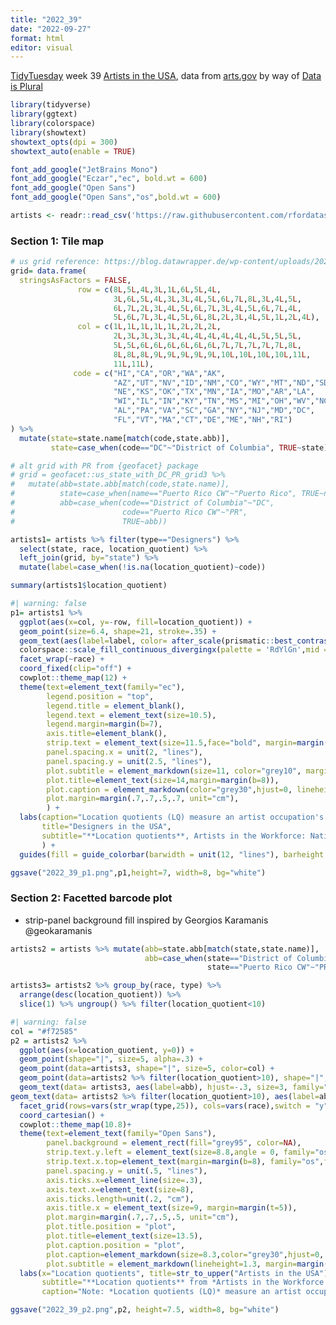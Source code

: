```yaml
---
title: "2022_39"
date: "2022-09-27"
format: html
editor: visual
---
```


[TidyTuesday](https://github.com/rfordatascience/tidytuesday) week 39 [Artists in the USA](https://github.com/rfordatascience/tidytuesday/blob/master/data/2022/2022-09-27), data from [arts.gov](https://www.arts.gov/impact/research/arts-data-profile-series/adp-31/data-tables) by way of [Data is Plural](https://www.data-is-plural.com/archive/2022-09-21-edition/)

```r
library(tidyverse)
library(ggtext)
library(colorspace)
library(showtext)
showtext_opts(dpi = 300)
showtext_auto(enable = TRUE)
```

```r
font_add_google("JetBrains Mono")
font_add_google("Eczar","ec", bold.wt = 600)
font_add_google("Open Sans")
font_add_google("Open Sans","os",bold.wt = 600)
```

```r
artists <- readr::read_csv('https://raw.githubusercontent.com/rfordatascience/tidytuesday/master/data/2022/2022-09-27/artists.csv')
```

### Section 1: Tile map

```r
# us grid reference: https://blog.datawrapper.de/wp-content/uploads/2022/05/image5-1.png
grid= data.frame(
  stringsAsFactors = FALSE,
               row = c(8L,5L,4L,3L,1L,6L,5L,4L,
                       3L,6L,5L,4L,3L,3L,4L,5L,6L,7L,8L,3L,4L,5L,
                       6L,7L,2L,3L,4L,5L,6L,7L,3L,4L,5L,6L,7L,4L,
                       5L,6L,7L,3L,4L,5L,6L,8L,2L,3L,4L,5L,1L,2L,4L),
               col = c(1L,1L,1L,1L,1L,2L,2L,2L,
                       2L,3L,3L,3L,3L,4L,4L,4L,4L,4L,4L,5L,5L,5L,
                       5L,5L,6L,6L,6L,6L,6L,6L,7L,7L,7L,7L,7L,8L,
                       8L,8L,8L,9L,9L,9L,9L,9L,10L,10L,10L,10L,11L,
                       11L,11L),
              code = c("HI","CA","OR","WA","AK",
                       "AZ","UT","NV","ID","NM","CO","WY","MT","ND","SD",
                       "NE","KS","OK","TX","MN","IA","MO","AR","LA",
                       "WI","IL","IN","KY","TN","MS","MI","OH","WV","NC",
                       "AL","PA","VA","SC","GA","NY","NJ","MD","DC",
                       "FL","VT","MA","CT","DE","ME","NH","RI")
) %>%
  mutate(state=state.name[match(code,state.abb)],
         state=case_when(code=="DC"~"District of Columbia", TRUE~state)) 

# alt grid with PR from {geofacet} package
# grid = geofacet::us_state_with_DC_PR_grid3 %>%
#   mutate(abb=state.abb[match(code,state.name)],
#          state=case_when(name=="Puerto Rico CW"~"Puerto Rico", TRUE~name),
#          abb=case_when(code=="District of Columbia"~"DC", 
#                        code=="Puerto Rico CW"~"PR",
#                        TRUE~abb))  
```

```r
artists1= artists %>% filter(type=="Designers") %>%
  select(state, race, location_quotient) %>%
  left_join(grid, by="state") %>%
  mutate(label=case_when(!is.na(location_quotient)~code))

summary(artists1$location_quotient)
```

```r
#| warning: false
p1= artists1 %>%
  ggplot(aes(x=col, y=-row, fill=location_quotient)) +
  geom_point(size=6.4, shape=21, stroke=.35) +
  geom_text(aes(label=label, color= after_scale(prismatic::best_contrast(fill, y = c("white", "black")))), size=2.6, family="JetBrains Mono") +
  colorspace::scale_fill_continuous_divergingx(palette = 'RdYlGn',mid = 1,breaks=c(0,.5,1,1.5,2,2.4), labels=c("0","0.5","1","1.5","2","2.4")) +
  facet_wrap(~race) +
  coord_fixed(clip="off") +
  cowplot::theme_map(12) +
  theme(text=element_text(family="ec"),
        legend.position = "top",
        legend.title = element_blank(),
        legend.text = element_text(size=10.5),
        legend.margin=margin(b=7),
        axis.title=element_blank(),
        strip.text = element_text(size=11.5,face="bold", margin=margin(b=10)),
        panel.spacing.x = unit(2, "lines"),
        panel.spacing.y = unit(2.5, "lines"),
        plot.subtitle = element_markdown(size=11, color="grey10", margin=margin(b=10,t=3)),
        plot.title=element_text(size=14,margin=margin(b=8)),
        plot.caption = element_markdown(color="grey30",hjust=0, lineheight=1.1, margin=margin(t=25)),
        plot.margin=margin(.7,.7,.5,.7, unit="cm"),
        ) +
  labs(caption="Location quotients (LQ) measure an artist occupation's concentration in the labor force, relative to the U.S. labor force share. For<br>example, an LQ of 1.2 indicates that the state's labor force in an occupation is 20 percent greater than the occupation's national<br>labor force share. An LQ of 0.8 indicates that the state's labor force in an occupation is 20 percent below the occupation's national<br>labor force share.<br><br>TidyTuesday week 39  •  Source: arts.gov by way of Data is Plural",
       title="Designers in the USA",
       subtitle="**Location quotients**, Artists in the Workforce: National and State Estimates for 2015-2019.",
       ) +
  guides(fill = guide_colorbar(barwidth = unit(12, "lines"), barheight = unit(.4, "lines")))

ggsave("2022_39_p1.png",p1,height=7, width=8, bg="white")
```

### Section 2: Facetted barcode plot

-   strip-panel background fill inspired by Georgios Karamanis @geokaramanis

```r
artists2 = artists %>% mutate(abb=state.abb[match(state,state.name)],
                              abb=case_when(state=="District of Columbia"~"DC", 
                                            state=="Puerto Rico CW"~"PR", TRUE~abb))

artists3= artists2 %>% group_by(race, type) %>%
  arrange(desc(location_quotient)) %>%
  slice(1) %>% ungroup() %>% filter(location_quotient<10)

```

```r
#| warning: false
col = "#f72585"
p2 = artists2 %>%
  ggplot(aes(x=location_quotient, y=0)) +
  geom_point(shape="|", size=5, alpha=.3) +
  geom_point(data=artists3, shape="|", size=5, color=col) +
  geom_point(data=artists2 %>% filter(location_quotient>10), shape="|", size=5, color=col) +
  geom_text(data= artists3, aes(label=abb), hjust=-.3, size=3, family="JetBrains Mono", color=col) +
geom_text(data= artists2 %>% filter(location_quotient>10), aes(label=abb), hjust=1.3, size=3, family="JetBrains Mono", color=col) +
  facet_grid(rows=vars(str_wrap(type,25)), cols=vars(race),switch = "y") +
  coord_cartesian() +
  cowplot::theme_map(10.8)+
  theme(text=element_text(family="Open Sans"),
        panel.background = element_rect(fill="grey95", color=NA),
        strip.text.y.left = element_text(size=8.8,angle = 0, family="os",face="bold"),
        strip.text.x.top=element_text(margin=margin(b=8), family="os",face="bold"),
        panel.spacing.y = unit(.5, "lines"),
        axis.ticks.x=element_line(size=.3),
        axis.text.x=element_text(size=8),
        axis.ticks.length=unit(.2, "cm"),
        axis.title.x = element_text(size=9, margin=margin(t=5)),
        plot.margin=margin(.7,.7,.5,.5, unit="cm"),
        plot.title.position = "plot",
        plot.title=element_text(size=13.5),
        plot.caption.position = "plot",
        plot.caption=element_markdown(size=8.3,color="grey30",hjust=0, lineheight=1.2,margin=margin(t=13)),
        plot.subtitle = element_markdown(lineheight=1.3, margin=margin(b=15)))+
  labs(x="Location quotients", title=str_to_upper("Artists in the USA"),
       subtitle="**Location quotients** from *Artists in the Workforce: National and State Estimates for 2015-2019*. Each line represents a state, and<br>the state with the highest location quotient by artist type and race group is labeled.",
       caption="Note: *Location quotients (LQ)* measure an artist occupation's concentration in the labor force, relative to the U.S. labor force share. For<br>example,an LQ of 1.2 indicates that the state's labor force in an occupation is 20 percent greater than the occupation's national labor force<br>share. An LQ of 0.8 indicates that the state's labor force in an occupation is 20 percent below the occupation's national labor force share.<br><br>TidyTuesday week 39  •  Source: arts.gov by way of Data is Plural")

ggsave("2022_39_p2.png",p2, height=7.5, width=8, bg="white")
```
